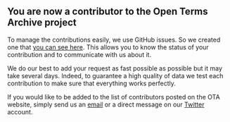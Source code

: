 ## You are now a contributor to the Open Terms Archive project

To manage the contributions easily, we use GitHub issues. So we created one that <a href={url} target="_blank">you can see here</a>. This allows you to know the status of your contribution and to communicate with us about it.

We do our best to add your request as fast possible as possible but it may take several days. Indeed, to guarantee a high quality of data we test each contribution to make sure that everything works perfectly.

If you would like to be added to the list of contributors posted on the OTA website, simply send us an <a href="mailto:contact@opentermsarchive.org">email</a> or a direct message on our <a href="https://twitter.com/OpenTerms" target="_blank">Twitter</a> account.
